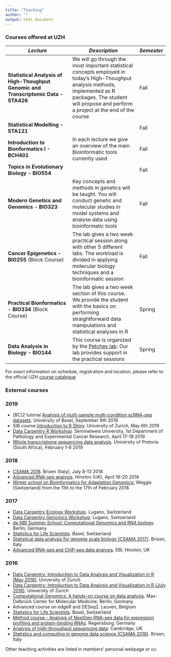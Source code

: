 ```yaml
---
title: "Teaching"
author: ""
output: html_document
---
```


### **Courses offered at UZH**

*Lecture*      | *Description*               | *Semester*
-------------------------------|--------------------------------|--------
**Statistical Analysis of High-Thoughput Genomic and Transcriptomic Data - STA426** | We will go through the most important statistical concepts employed in today's High-Thoughput analysis methods, implemented as R packages. The student will propose and perform a project at the end of the course | Fall 
**Statistical Modelling - STA121** | | Fall
**Introduction to Bionformatics I - BCH401 ** | In each lecture we give an overview of the main Bioinformatic tools currently used  | Fall
**Topics in Evolutionary Biology - BIO554 ** | | Fall
**Modern Genetics and Genomics - BIO323 ** | Key concepts and methods in genetics will be taught. You will conduct genetic and molecular studies in model systems and analyse data using bioinformatic tools | Fall
**Cancer Epigenetics - BIO255** (Block Course) | The lab gives a two week practical session along with other 5 different labs. The workload is divided in applying molecular biology techniques and a bioinformatic session | Fall
**Practical Bionformatics - BIO334** (Block Course) | The lab gives a two week section of this course. We provide the student with the basics on performing straightforward data manipulations and statistical analyses in R | Spring
**Data Analysis in Biology - BIO144** | This course is organized by the [Petchey lab](https://www.ieu.uzh.ch/en/staff/member/petchey_owen.html). Our lab provides support in the practical sessions | Spring

For exact information on schedule, registration and location, please refer to the official UZH [course catalogue](https://studentservices.uzh.ch/uzh/anonym/vvz/index.html?sap-language=EN&sap-ui-language=EN)

### **External courses**

### 2019
* [BC]2 tutorial [Analysis of multi-sample multi-condition scRNA-seq datasets](https://www.basellife.org/2019/basel-life-structure/bc2/programme/tutorials-and-workshops.html#c68325). University of Basel, September 9th 2019
* SIB course [Introduction to R Shiny](https://www.sib.swiss/training/course/2019-05-zu-shiny). University of Zurich, May 6th 2019 
* [Data Carpentry R Workshop](https://traviscg.github.io/2019-04-17-semmelweis/). Semmelweis University, 1st Department of Pathology and Experimental Cancer Research, April 17-18 2019 
* [Whole transcriptome sequencing data analysis](https://www.acgt.co.za/newsroom/events/whole-transcriptome-sequencing-data-analysis-workshop-01-08th-february-2019-university-of-pretoria/).
University of Pretoria (South Africa), February 1-8 2019

### 2018

* [CSAMA 2018](http://www-huber.embl.de/csama2018/). Brixen (Italy), July 8-13 2018
* [Advanced RNA-seq analysis](https://www.ebi.ac.uk/training/events/2018/advanced-rna-seq-analysis). Hinxton (UK), April 16-20 2018
* [Winter school on Bioinformatics for Adaptation Genomics:](http://www.adaptation.ethz.ch/education/bag-winter-school-2018.html) Weggis (Switzerland) from the 11th to the 17th of February 2018

### 2017

* [Data Carpentry Ecology Workshop](https://pennekampster.github.io/2017-11-06-lugano/). Lugano, Switzerland
* [Data Carpentry Genomics Workshop](https://pennekampster.github.io/2017-11-08-lugano/). Lugano, Switzerland
* [de.NBI Summer School: Computational Genomics and RNA biology](https://www.denbi.de/22-training-cat/training-courses/278-de-nbi-summer-school-computational-genomics-and-rna-biology). Berlin, Germany
* [Statistics for Life Scientists](https://www.sib.swiss/training/course/stats-basel2017). Basel, Switzerland
* [Statistical data analysis for genome scale biology (CSAMA 2017)](http://www.huber.embl.de/csama2017/#home). Brixen, Italy
* [Advanced RNA-seq and ChIP-seq data analysis](http://www.ebi.ac.uk/training/events/2017/advanced-rna-seq-and-chip-seq-data-analysis-1). EBI, Hinxton, UK

### 2016

* [Data Carpentry: Introduction to Data Analysis and Visualization in R (May 2016)](https://lmweber.github.io/2016-05-30-Zurich/). University of Zurich
* [Data Carpentry: Introduction to Data Analysis and Visualization in R (July 2016)](https://markrobinsonuzh.github.io/2016-07-18-zurich/). University of Zurich
* [Computational Genomics: A hands-on course on data analysis](http://compgen2016.mdc-berlin.de/). Max-Delbrück Center for Molecular Medicine, Berlin, Germany 
* Advanced course on edgeR and DESeq2. Leuven, Belgium
* [Statistics for Life Scientists](http://edu.isb-sib.ch/course/view.php?id=269). Basel, Switzerland
* [Method course - Analysis of NextGen RNA-seq data for expression profiling and protein-binding RNAs](http://www.uni-regensburg.de/medicine/statistical-bioinformatics/method-course-oct-16/program/index.html). Regensburg, Germany
* [Analysis of high-throughput sequencing data](http://events.embo.org/16-htp-seq/). Cambridge, UK
* [Statistics and computing in genome data science (CSAMA 2016)](http://www.huber.embl.de/csama2016/about/). Brixen, Italy

Other teaching activities are listed in members' personal webpage or cv.